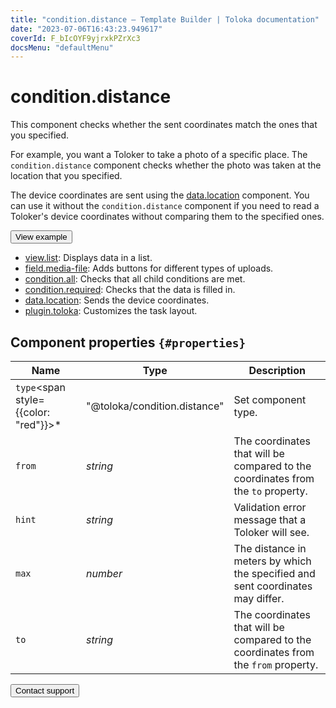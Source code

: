 ```yaml
---
title: "condition.distance — Template Builder | Toloka documentation"
date: "2023-07-06T16:43:23.949617"
coverId: F_bIcOYF9yjrxkPZrXc3
docsMenu: "defaultMenu"
---
```


# condition.distance

This component checks whether the sent coordinates match the ones that you specified.

For example, you want a Toloker to take a photo of a specific place. The `condition.distance` component checks whether the photo was taken at the location that you specified.

The device coordinates are sent using the [data.location](/docs/template-builder/reference/data.location) component. You can use it without the `condition.distance` component if you need to read a Toloker's device coordinates without comparing them to the specified ones.

<Button view="defaultInverse" size="l" type="link" url="https://ya.cc/t/xyD-vvUV4K8eKb">View example</Button>

<Cut title="Components used in the example">

- [view.list](/docs/template-builder/reference/view.list): Displays data in a list.
- [field.media-file](/docs/template-builder/reference/field.media-file): Adds buttons for different types of uploads.
- [condition.all](/docs/template-builder/reference/condition.all): Checks that all child conditions are met.
- [condition.required](/docs/template-builder/reference/condition.required): Checks that the data is filled in.
- [data.location](/docs/template-builder/reference/data.location): Sends the device coordinates.
- [plugin.toloka](/docs/template-builder/reference/plugin.toloka): Customizes the task layout.

</Cut>

## Component properties `{#properties}`

**Name** | **Type** | **Description**
----- | ----- | -----
`type`<span style={{color: "red"}}>\*</span> | "@toloka/condition.distance" | Set component type.
`from` | _string_ | The coordinates that will be compared to the coordinates from the `to` property.
`hint` | _string_ | Validation error message that a Toloker will see.
`max` | _number_ | The distance in meters by which the specified and sent coordinates may differ.
`to` | _string_ | The coordinates that will be compared to the coordinates from the `from` property.

<Button view="defaultInverse" size="l" type="link" url="/docs/guide/troubleshooting/support?form-source=template-builder-reference-condition-distance">Contact support</Button>